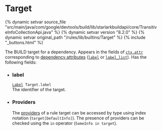 <html devsite>
<head>
  <meta name="project_path" value="/_project.yaml">
  <meta name="book_path" value="/versions/8.2.0/_book.yaml">
</head>
<body>

<h1 class="page-title" id="modules.Target">Target</h1>

{% dynamic setvar source_file "src/main/java/com/google/devtools/build/lib/starlarkbuildapi/core/TransitiveInfoCollectionApi.java" %}
{% dynamic setvar version "8.2.0" %}
{% dynamic setvar original_path "/rules/lib/builtins/Target" %}
{% include "_buttons.html" %}
<!-- {% raw %} -->

The BUILD target for a dependency. Appears in the fields of <code><a href='../builtins/ctx.html#attr'>ctx.attr</a></code> corresponding to <a href='https://bazel.build/versions/8.2.0/extending/rules#dependency_attributes'>dependency attributes</a> (<code><a href='../toplevel/attr.html#label'>label</a></code> or <code><a href='../toplevel/attr.html#label_list'>label_list</a></code>). Has the following fields:
<ul>
<li><h3 id='modules.Target.label'>label</h3>
<code><a href='../builtins/Label.html'>Label</a> Target.label</code><br/>
The identifier of the target.</li>
<li><h3 id='modules.Target.providers'>Providers</h3>
The <a href='https://bazel.build/versions/8.2.0/extending/rules#providers'>providers</a> of a rule target can be accessed by type using index notation (<code>target[DefaultInfo]</code>). The presence of providers can be checked using the <code>in</code> operator (<code>SomeInfo in target</code>).<br/>
<br/>
</ul>



</body>
</html>

<!-- {% endraw %} -->
